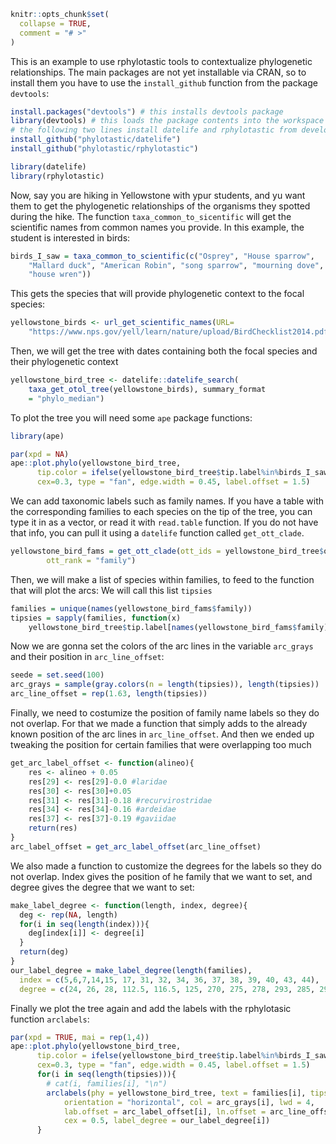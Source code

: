 ```r
knitr::opts_chunk$set(
  collapse = TRUE,
  comment = "# >"
)
```

This is an example to use rphylotastic tools to contextualize phylogenetic relationships.
The main packages are not yet installable via CRAN, so to install them you have to use the `install_github` function from the package `devtools`: 
```r
install.packages("devtools") # this installs devtools package
library(devtools) # this loads the package contents into the workspace
# the following two lines install datelife and rphylotastic from development repositories
install_github("phylotastic/datelife") 
install_github("phylotastic/rphylotastic")
```
```r
library(datelife)
library(rphylotastic)
```

Now, say you are hiking in Yellowstone with ypur students, and yu want them to get the phylogenetic relationships of the organisms they spotted during the hike.
The function `taxa_common_to_sicentific` will get the scientific names from common names you provide. In this example, the student is interested in birds:

```r
birds_I_saw = taxa_common_to_scientific(c("Osprey", "House sparrow", 
    "Mallard duck", "American Robin", "song sparrow", "mourning dove", 
    "house wren"))
```

This gets the species that will provide phylogenetic context to the focal species:
```r
yellowstone_birds <- url_get_scientific_names(URL=
    "https://www.nps.gov/yell/learn/nature/upload/BirdChecklist2014.pdf")
```

Then, we will get the tree with dates containing both the focal species and their phylogenetic context
```r
yellowstone_bird_tree <- datelife::datelife_search(
    taxa_get_otol_tree(yellowstone_birds), summary_format 
    = "phylo_median")
```
To plot the tree you will need some `ape` package functions:
```r
library(ape)
```

```r
par(xpd = NA)
ape::plot.phylo(yellowstone_bird_tree,
      tip.color = ifelse(yellowstone_bird_tree$tip.label%in%birds_I_saw, "red", "black"),
      cex=0.3, type = "fan", edge.width = 0.45, label.offset = 1.5)
```
We can add taxonomic labels such as family names. If you have a table with the corresponding families to each species on the tip of the tree, you can type it in as a vector, or read it with `read.table` function.
If you do not have that info, you can pull it using a `datelife` function called `get_ott_clade`.
```r
yellowstone_bird_fams = get_ott_clade(ott_ids = yellowstone_bird_tree$ott_ids,
        ott_rank = "family")
```
Then, we will make a list of species within families, to feed to the function that will plot the arcs:
We will call this list `tipsies`
```r
families = unique(names(yellowstone_bird_fams$family))
tipsies = sapply(families, function(x) 
    yellowstone_bird_tree$tip.label[names(yellowstone_bird_fams$family)%in%x])
```
Now we are gonna set the colors of the arc lines in the variable `arc_grays` and their position in `arc_line_offset`:
```r
seede = set.seed(100)
arc_grays = sample(gray.colors(n = length(tipsies)), length(tipsies))
arc_line_offset = rep(1.63, length(tipsies))
```
Finally, we need to costumize the position of family name labels so they do not overlap. 
For that we made a function that simply adds to the already known position of the arc lines in `arc_line_offset`.
And then we ended up tweaking the position for certain families that were overlapping too much
```r
get_arc_label_offset <- function(alineo){
    res <- alineo + 0.05
    res[29] <- res[29]-0.0 #laridae
    res[30] <- res[30]+0.05
    res[31] <- res[31]-0.18 #recurvirostridae
    res[34] <- res[34]-0.16 #ardeidae
    res[37] <- res[37]-0.19 #gaviidae
    return(res)
}
arc_label_offset = get_arc_label_offset(arc_line_offset)
```
We also made a function to customize the degrees for the labels so they do not overlap. Index gives the position of he family that we want to set, and degree gives the degree that we want to set:
```r
make_label_degree <- function(length, index, degree){
  deg <- rep(NA, length)
  for(i in seq(length(index))){
    deg[index[i]] <- degree[i]
  }
  return(deg)
}
our_label_degree = make_label_degree(length(families),
  index = c(5,6,7,14,15, 17, 31, 32, 34, 36, 37, 38, 39, 40, 43, 44),
  degree = c(24, 26, 28, 112.5, 116.5, 125, 270, 275, 278, 293, 285, 297, 301, 304, 314, 316))
```
Finally we plot the tree again and add the labels with the rphylotasic function `arclabels`:
```r
par(xpd = TRUE, mai = rep(1,4))
ape::plot.phylo(yellowstone_bird_tree,
      tip.color = ifelse(yellowstone_bird_tree$tip.label%in%birds_I_saw, "red", "black"),
      cex=0.3, type = "fan", edge.width = 0.45, label.offset = 1.5)
      for(i in seq(length(tipsies))){
        # cat(i, families[i], "\n")
        arclabels(phy = yellowstone_bird_tree, text = families[i], tips = tipsies[[i]],
            orientation = "horizontal", col = arc_grays[i], lwd = 4,
            lab.offset = arc_label_offset[i], ln.offset = arc_line_offset[i],
            cex = 0.5, label_degree = our_label_degree[i])
      }
```



